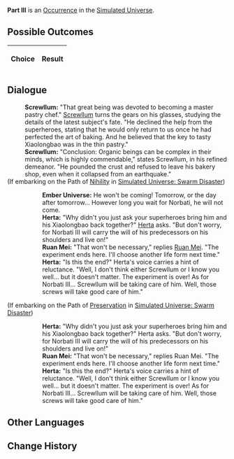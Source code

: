 {{Simulated Universe Event Infobox
|title         = Part III
|image         = 1.png
|type          =
|domains_su    = 
|domains_ext   = 
|domains_swarm = 
|domains_gng   = 
|requirements  =
|prev          = 
|next          = 
|indexRewards  =
|characters    = Herta;Ruan Mei;Screwllum
}}
'''Part III''' is an [[Simulated Universe/Occurrence|Occurrence]] in the [[Simulated Universe]].

==Possible Outcomes==
{| class="article-table"
!Choice
!Result

|}

<!--
==Gameplay Notes==

-->
==Dialogue==
{{Dialogue Start}}
:'''Screwllum:''' "That great being was devoted to becoming a master pastry chef." [[Screwllum]] turns the gears on his glasses, studying the details of the latest subject's fate. "He declined the help from the superheroes, stating that he would only return to us once he had perfected the art of baking. And he believed that the key to tasty Xiaolongbao was in the thin pastry."
:'''Screwllum:''' "Conclusion: Organic beings can be complex in their minds, which is highly commendable," states Screwllum, in his refined demeanor. "He pounded the crust and refused to leave his bakery shop, even when it collapsed from an earthquake."
;(If embarking on the Path of [[Simulated Universe/Paths#Nihility|Nihility]] in [[Simulated Universe: Swarm Disaster]])
:{{SU Special Dialogue|Nihility|Will he return?|You are suspicious.}}
::'''Ember Universe:''' He won't be coming! Tomorrow, or the day after tomorrow... However long you wait for Norbati, he will not come.
::'''Herta:''' "Why didn't you just ask your superheroes bring him and his Xiaolongbao back together?" [[Herta]] asks. "But don't worry, for Norbati III will carry the will of his predecessors on his shoulders and live on!"
::'''Ruan Mei:''' "That won't be necessary," replies [[Ruan Mei]]. "The experiment ends here. I'll choose another life form next time."
::'''Herta:''' "Is this the end?" Herta's voice carries a hint of reluctance. "Well, I don't think either Screwllum or I know you well... but it doesn't matter. The experiment is over! As for Norbati III... Screwllum will be taking care of him. Well, those screws will take good care of him."
;(If embarking on the Path of [[Simulated Universe/Paths#Preservation|Preservation]] in [[Simulated Universe: Swarm Disaster]])
:{{SU Special Dialogue|Preservation|I want to leave a scathing review.|You can't stand it.}}
::'''Herta:''' "Why didn't you just ask your superheroes bring him and his Xiaolongbao back together?" Herta asks. "But don't worry, for Norbati III will carry the will of his predecessors on his shoulders and live on!"
::'''Ruan Mei:''' "That won't be necessary," replies Ruan Mei. "The experiment ends here. I'll choose another life form next time."
::'''Herta:''' "Is this the end?" Herta's voice carries a hint of reluctance. "Well, I don't think either Screwllum or I know you well... but it doesn't matter. The experiment is over! As for Norbati III... Screwllum will be taking care of him. Well, those screws will take good care of him."
{{Dialogue End}}

==Other Languages==
{{Other Languages
|en    = Part III
|zhs   = 其三
|zht   = 其三
|ja    = その3
|ko    = III
|es    = Parte III
|fr    = Partie III
|ru    = III
|th    = ตอน 3
|vi    = Phần 3
|de    = Teil 3
|id    = Bagian III
|pt    = Parte III
}}

==Change History==
{{Change History|1.0}}
